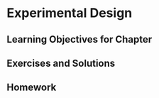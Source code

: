 # Experimental Design {#ch.edesign}

## Learning Objectives for Chapter



## Exercises and Solutions

## Homework
